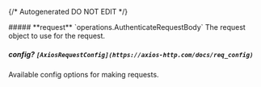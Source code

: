 {/* Autogenerated DO NOT EDIT  */}

<Collapsible>
    ##### **request** `operations.AuthenticateRequestBody`
    The request object to use for the request.
    <Collapsible.Break/>
    <AuthenticateRequestBody/>
</Collapsible>

##### **config?** `[AxiosRequestConfig](https://axios-http.com/docs/req_config)`
Available config options for making requests.

